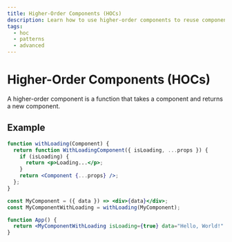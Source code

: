```yaml
---
title: Higher-Order Components (HOCs)
description: Learn how to use higher-order components to reuse component logic.
tags:
  - hoc
  - patterns
  - advanced
---
```


# Higher-Order Components (HOCs)

A higher-order component is a function that takes a component and returns a new component.

## Example

```jsx
function withLoading(Component) {
  return function WithLoadingComponent({ isLoading, ...props }) {
    if (isLoading) {
      return <p>Loading...</p>;
    }
    return <Component {...props} />;
  };
}

const MyComponent = ({ data }) => <div>{data}</div>;
const MyComponentWithLoading = withLoading(MyComponent);

function App() {
  return <MyComponentWithLoading isLoading={true} data="Hello, World!" />;
}